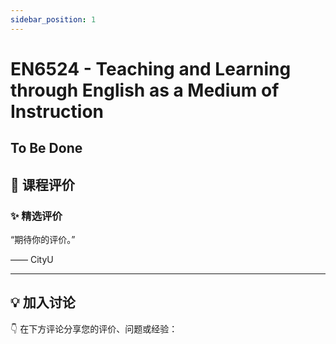 ```yaml
---
sidebar_position: 1
---
```



# EN6524 - Teaching and Learning through English as a Medium of Instruction

## To Be Done

## **💬 课程评价**

### ✨ **精选评价**
<div className={commentStyles.commentBox}>
    <p className={commentStyles.commentText}>
        “期待你的评价。”
    </p>
    <p className={commentStyles.commentAuthor}>—— CityU</p>
</div>

---

## **💡 加入讨论**

👇 在下方评论分享您的评价、问题或经验：
<Utterances />
